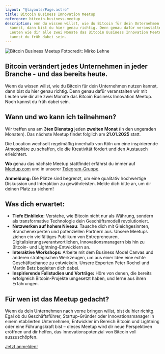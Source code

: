 ```yaml
---
layout: "@layouts/Page.astro"
title: Bitcoin Business Innovation Meetup
reference: bitcoin-business-meetup
description: enn du wissen willst, wie du Bitcoin für dein Unternehmen nutzen
  kannst, dann bist du hier genau richtig. Denn genau dafür veranstalten wir mit
  Leuten wie dir alle zwei Monate das Bitcoin Business Innovation Meetup. Noch
  kannst du früh dabei sein.
---
```

![Bitcoin Business Meetup Fotocredit: Mirko Lehne](src/images/2404_ml_sbc_bootcamp_006.jpg "Bitcoin Business Meetup Fotocredit:Mirko Lehne")

## Bitcoin verändert jedes Unternehmen in jeder Branche - und das bereits heute.

Wenn du wissen willst, wie du Bitcoin für dein Unternehmen nutzen kannst, dann bist du hier genau richtig. Denn genau dafür veranstalten wir mit Leuten wie dir alle zwei Monate das Bitcoin Business Innovation Meetup. Noch kannst du früh dabei sein.

## Wann und wo kann ich teilnehmen?

Wir treffen uns am **3ten Dienstag** jeden **zweiten Monat** (in den ungeraden Monaten). Das nächste Meetup findet folglich am **21.01.2025** statt.

Die Location wechselt regelmäßig innerhalb von Köln um eine inspirierende Atmosphäre zu schaffen, die die Kreativität fördert und den Austausch erleichtert.

**Wo** genau das nächste Meetup stattfindet erfährst du immer auf [Meetup.com](<>) und in unserer [Telegram-Gruppe](<>).

**Anmeldung:** Die Plätze sind begrenzt, um eine qualitativ hochwertige Diskussion und Interaktion zu gewährleisten. Melde dich bitte an, um dir deinen Platz zu sichern!

## Was dich erwartet:

* **Tiefe Einblicke:** Verstehe, wie Bitcoin nicht nur als Währung, sondern als transformative Technologie dein Geschäftsmodell revolutioniert.
* **Netzwerken auf hohem Niveau:** Tausche dich mit Gleichgesinnten, Branchenexperten und potenziellen Partnern aus. Unsere Meetups ziehen ein vielfältiges Publikum von Entrepreneuren, Digitalisierungsverantwortlichen, Innovationsmanagern bis hin zu Bitcoin- und Lightning-Entwicklern an.
* **Interaktive Workshops:** Arbeite mit dem Business Model Canvas und anderen strategischen Werkzeugen, um aus einer Idee eine echte Geschäftschance zu entwickeln. Unsere Experten Peter Rochel und Martin Betz begleiten dich dabei.
* **Inspirierende Fallstudien und Vorträge:** Höre von denen, die bereits erfolgreich Bitcoin-Projekte umgesetzt haben, und lerne aus ihren Erfahrungen.

## Für wen ist das Meetup gedacht?

Wenn du dein Unternehmen nach vorne bringen willst, bist du hier richitg. Egal ob du Geschäftsführer, Startup-Gründer oder Innovationsmanager in einem etablierten Unternehmen, Entwickler im Bereich Bitcoin und Lightning oder eine Führungskraft bist – dieses Meetup wird dir neue Perspektiven eröffnen und dir helfen, das Innovationspotenzial von Bitcoin voll auszuschöpfen.

<a href="https://www.meetup.com/de-DE/bitcoin-business-innovation/" class="btn btn-three mt-20">Jetzt anmelden!</a>
